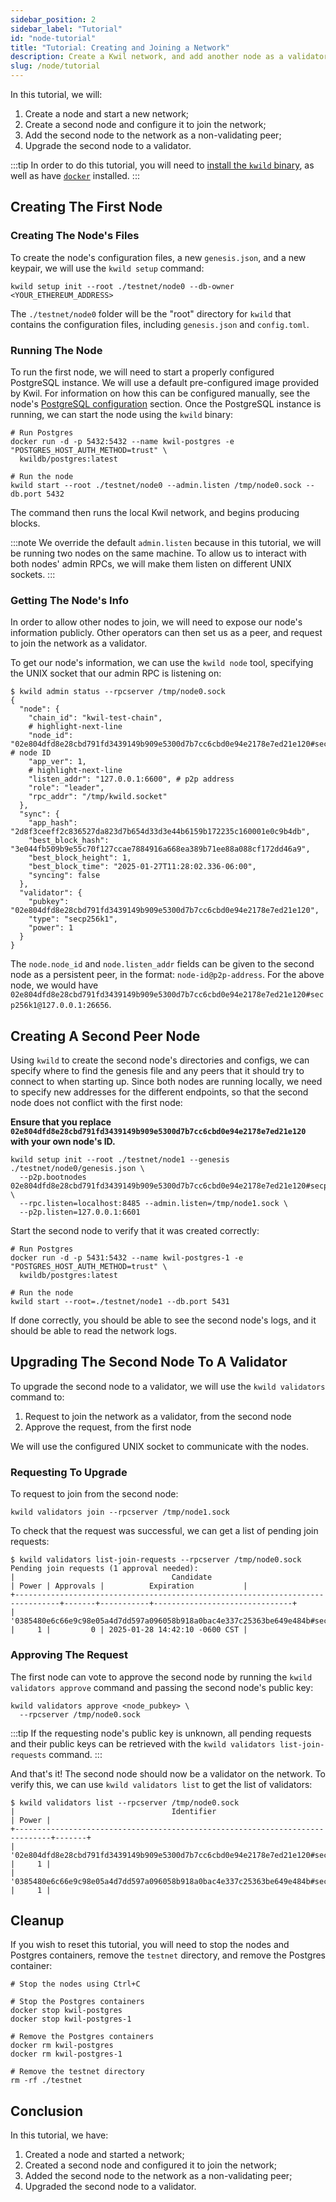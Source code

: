 ```yaml
---
sidebar_position: 2
sidebar_label: "Tutorial"
id: "node-tutorial"
title: "Tutorial: Creating and Joining a Network"
description: Create a Kwil network, and add another node as a validator
slug: /node/tutorial
---
```


In this tutorial, we will:

1. Create a node and start a new network;
2. Create a second node and configure it to join the network;
3. Add the second node to the network as a non-validating peer;
4. Upgrade the second node to a validator.

:::tip
In order to do this tutorial, you will need to [install the `kwild` binary](https://github.com/kwilteam/kwil-db/releases),
as well as have [`docker`](<https://docs.docker.com/engine/install/>) installed.
:::

## Creating The First Node

### Creating The Node's Files

To create the node's configuration files, a new `genesis.json`, and a new keypair, we will use the `kwild setup` command:

```shell
kwild setup init --root ./testnet/node0 --db-owner <YOUR_ETHEREUM_ADDRESS>
```

The `./testnet/node0` folder will be the "root" directory for `kwild` that
contains the configuration files, including `genesis.json` and `config.toml`.

### Running The Node

To run the first node, we will need to start a properly configured PostgreSQL instance. We will use a default pre-configured image provided by
Kwil. For information on how this can be configured manually, see the node's [PostgreSQL configuration](/docs/daemon/installation#postgresql-configuration) section.
Once the PostgreSQL instance is running, we can start the node using the `kwild` binary:

```shell
# Run Postgres
docker run -d -p 5432:5432 --name kwil-postgres -e "POSTGRES_HOST_AUTH_METHOD=trust" \
  kwildb/postgres:latest

# Run the node
kwild start --root ./testnet/node0 --admin.listen /tmp/node0.sock --db.port 5432
```

The command then runs the local Kwil network, and begins producing blocks.

:::note
We override the default `admin.listen` because in this tutorial, we will be running two nodes on the same machine.
To allow us to interact with both nodes' admin RPCs, we will make them listen on different UNIX sockets.
:::

### Getting The Node's Info

In order to allow other nodes to join, we will need to expose our node's information publicly. Other operators can then set us as a peer,
and request to join the network as a validator.

To get our node's information, we can use the `kwild node` tool, specifying the UNIX socket that our admin RPC is listening on:

```shell
$ kwild admin status --rpcserver /tmp/node0.sock
{
  "node": {
    "chain_id": "kwil-test-chain",
    # highlight-next-line
    "node_id": "02e804dfd8e28cbd791fd3439149b909e5300d7b7cc6cbd0e94e2178e7ed21e120#secp256k1", # node ID
    "app_ver": 1,
    # highlight-next-line
    "listen_addr": "127.0.0.1:6600", # p2p address
    "role": "leader",
    "rpc_addr": "/tmp/kwild.socket"
  },
  "sync": {
    "app_hash": "2d8f3ceeff2c836527da823d7b654d33d3e44b6159b172235c160001e0c9b4db",
    "best_block_hash": "3e044fb509b9e55c70f127ccae7884916a668ea389b71ee88a088cf172dd46a9",
    "best_block_height": 1,
    "best_block_time": "2025-01-27T11:28:02.336-06:00",
    "syncing": false
  },
  "validator": {
    "pubkey": "02e804dfd8e28cbd791fd3439149b909e5300d7b7cc6cbd0e94e2178e7ed21e120",
    "type": "secp256k1",
    "power": 1
  }
}
```

The `node.node_id` and `node.listen_addr` fields can be given to the second node as a persistent peer, in the format: `node-id@p2p-address`.
For the above node, we would have `02e804dfd8e28cbd791fd3439149b909e5300d7b7cc6cbd0e94e2178e7ed21e120#secp256k1@127.0.0.1:26656`.

## Creating A Second Peer Node

Using `kwild` to create the second node's directories and configs, we can specify where to find the genesis file and any
peers that it should try to connect to when starting up. Since both nodes are running locally, we need to specify
new addresses for the different endpoints, so that the second node does not conflict with the first node:

**Ensure that you replace `02e804dfd8e28cbd791fd3439149b909e5300d7b7cc6cbd0e94e2178e7ed21e120` with your own node's ID.**

```shell
kwild setup init --root ./testnet/node1 --genesis ./testnet/node0/genesis.json \
  --p2p.bootnodes 02e804dfd8e28cbd791fd3439149b909e5300d7b7cc6cbd0e94e2178e7ed21e120#secp256k1@127.0.0.1:6600 \
  --rpc.listen=localhost:8485 --admin.listen=/tmp/node1.sock \
  --p2p.listen=127.0.0.1:6601
```

Start the second node to verify that it was created correctly:

```shell
# Run Postgres
docker run -d -p 5431:5432 --name kwil-postgres-1 -e "POSTGRES_HOST_AUTH_METHOD=trust" \
  kwildb/postgres:latest

# Run the node
kwild start --root=./testnet/node1 --db.port 5431
```

If done correctly, you should be able to see the second node's logs, and it should be able to read the network logs.

## Upgrading The Second Node To A Validator

To upgrade the second node to a validator, we will use the `kwild validators` command to:

1. Request to join the network as a validator, from the second node
2. Approve the request, from the first node

We will use the configured UNIX socket to communicate with the nodes.

### Requesting To Upgrade

To request to join from the second node:

```shell
kwild validators join --rpcserver /tmp/node1.sock
```

To check that the request was successful, we can get a list of pending join requests:

```shell
$ kwild validators list-join-requests --rpcserver /tmp/node0.sock
Pending join requests (1 approval needed):
|                                   Candidate                                    | Power | Approvals |          Expiration           |
+--------------------------------------------------------------------------------+-------+-----------+-------------------------------+
| '0385480e6c66e9c98e05a4d7dd597a096058b918a0bac4e337c25363be649e484b#secp256k1' |     1 |         0 | 2025-01-28 14:42:10 -0600 CST |
```
*<!-- (this line is not seen by users) The Candidate is usually not wrapped in quotes, but doing so formats it nicer in Docusaurus-->*

### Approving The Request

The first node can vote to approve the second node by running the `kwild validators approve` command and passing the second node's public key:

```shell
kwild validators approve <node_pubkey> \
  --rpcserver /tmp/node0.sock
```

:::tip
If the requesting node's public key is unknown, all pending requests and their public keys can be retrieved with the `kwild validators list-join-requests` command.
:::

And that's it! The second node should now be a validator on the network.  To verify this, we can use `kwild validators list` to get the list of validators:

```shell
$ kwild validators list --rpcserver /tmp/node0.sock
|                                   Identifier                                   | Power |
+------------------------------------------------------------------------------+-------+
| '02e804dfd8e28cbd791fd3439149b909e5300d7b7cc6cbd0e94e2178e7ed21e120#secp256k1' |     1 |
| '0385480e6c66e9c98e05a4d7dd597a096058b918a0bac4e337c25363be649e484b#secp256k1' |     1 |
```

## Cleanup

If you wish to reset this tutorial, you will need to stop the nodes and Postgres containers, remove the `testnet` directory, and remove the Postgres container:

```shell
# Stop the nodes using Ctrl+C

# Stop the Postgres containers
docker stop kwil-postgres
docker stop kwil-postgres-1

# Remove the Postgres containers
docker rm kwil-postgres
docker rm kwil-postgres-1

# Remove the testnet directory
rm -rf ./testnet
```

## Conclusion

In this tutorial, we have:

1. Created a node and started a network;
2. Created a second node and configured it to join the network;
3. Added the second node to the network as a non-validating peer;
4. Upgraded the second node to a validator.
